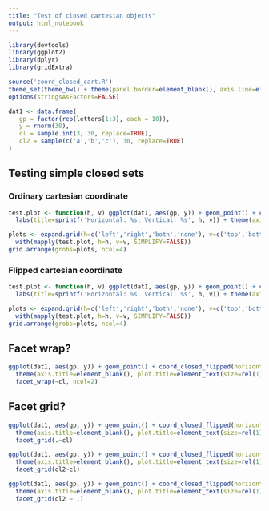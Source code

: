 ```yaml
---
title: "Test of closed cartesian objects"
output: html_notebook
---
```


```r
library(devtools)
library(ggplot2)
library(dplyr)
library(gridExtra)

source('coord_closed_cart.R')
theme_set(theme_bw() + theme(panel.border=element_blank(), axis.line=element_line()))
options(stringsAsFactors=FALSE)
```


```r
dat1 <- data.frame(
   gp = factor(rep(letters[1:3], each = 10)),
   y = rnorm(30),
   cl = sample.int(3, 30, replace=TRUE),
   cl2 = sample(c('a','b','c'), 30, replace=TRUE)
)
```

## Testing simple closed sets

### Ordinary cartesian coordinate
```r
test.plot <- function(h, v) ggplot(dat1, aes(gp, y)) + geom_point() + coord_closed_cart(horizontal = h, vertical=v) + 
  labs(title=sprintf('Horizontal: %s, Vertical: %s', h, v)) + theme(axis.title=element_blank(), plot.title=element_text(size=rel(1)))

plots <- expand.grid(h=c('left','right','both','none'), v=c('top','bottom','both','none'),  stringsAsFactors = FALSE) %>%
  with(mapply(test.plot, h=h, v=v, SIMPLIFY=FALSE))
grid.arrange(grobs=plots, ncol=4)

```

### Flipped cartesian coordinate
```r
test.plot <- function(h, v) ggplot(dat1, aes(gp, y)) + geom_point() + coord_closed_flipped(horizontal = h, vertical=v) + 
  labs(title=sprintf('Horizontal: %s, Vertical: %s', h, v)) + theme(axis.title=element_blank(), plot.title=element_text(size=rel(1)))

plots <- expand.grid(h=c('left','right','both','none'), v=c('top','bottom','both','none'),  stringsAsFactors = FALSE) %>%
  with(mapply(test.plot, h=h, v=v, SIMPLIFY=FALSE))
grid.arrange(grobs=plots, ncol=4)

```


## Facet wrap?

```r
ggplot(dat1, aes(gp, y)) + geom_point() + coord_closed_flipped(horizontal = 'left', vertical='none') + 
  theme(axis.title=element_blank(), plot.title=element_text(size=rel(1))) +
  facet_wrap(~cl, ncol=2)

```

## Facet grid?

```r
ggplot(dat1, aes(gp, y)) + geom_point() + coord_closed_flipped(horizontal = 'left', vertical='none') + 
  theme(axis.title=element_blank(), plot.title=element_text(size=rel(1))) +
  facet_grid(.~cl)
```

```r
ggplot(dat1, aes(gp, y)) + geom_point() + coord_closed_flipped(horizontal = 'left', vertical='none') + 
  theme(axis.title=element_blank(), plot.title=element_text(size=rel(1))) +
  facet_grid(cl2~cl)
```

```r
ggplot(dat1, aes(gp, y)) + geom_point() + coord_closed_flipped(horizontal = 'left', vertical='none') + 
  theme(axis.title=element_blank(), plot.title=element_text(size=rel(1))) +
  facet_grid(cl2 ~ .)
```